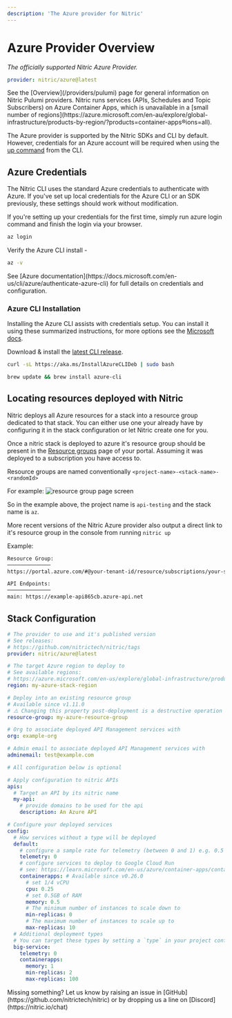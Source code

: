 ```yaml
---
description: 'The Azure provider for Nitric'
---
```


# Azure Provider Overview

_The officially supported Nitric Azure Provider._

```yaml
provider: nitric/azure@latest
```

<Note>
  See the [Overview](/providers/pulumi) page for general information on Nitric
  Pulumi providers.
</Note>

<Note>
  Nitric runs services (APIs, Schedules and Topic Subscribers) on Azure
  Container Apps, which is unavailable in a [small number of
  regions](https://azure.microsoft.com/en-au/explore/global-infrastructure/products-by-region/?products=container-apps&regions=all).
</Note>

The Azure provider is supported by the Nitric SDKs and CLI by default. However, credentials for an Azure account will be required when using the [up command](/reference/cli) from the CLI.

## Azure Credentials

The Nitric CLI uses the standard Azure credentials to authenticate with Azure. If you've set up local credentials for the Azure CLI or an SDK previously, these settings should work without modification.

If you're setting up your credentials for the first time, simply run azure login command and finish the login via your browser.

```bash
az login
```

Verify the Azure CLI install -

```bash
az -v
```

<Note>
  See [Azure
  documentation](https://docs.microsoft.com/en-us/cli/azure/authenticate-azure-cli)
  for full details on credentials and configuration.
</Note>

### Azure CLI Installation

Installing the Azure CLI assists with credentials setup. You can install it using these summarized instructions, for more options see the [Microsoft docs](https://docs.microsoft.com/en-us/cli/azure/install-azure-cli).

<OSTabs>

<TabItem label="Windows">

Download & install the [latest CLI release](https://aka.ms/installazurecliwindows).

</TabItem>

<TabItem label="Linux">

```bash
curl -sL https://aka.ms/InstallAzureCLIDeb | sudo bash
```

</TabItem>

<TabItem label="macOS">

```bash
brew update && brew install azure-cli
```

</TabItem>

</OSTabs>

## Locating resources deployed with Nitric

Nitric deploys all Azure resources for a stack into a resource group dedicated to that stack. You can either use one your already have by configuring it in the stack configuration or let Nitric create one for you.

Once a nitric stack is deployed to azure it's resource group should be present in the [Resource groups](https://portal.azure.com/#blade/HubsExtension/BrowseResourceGroupBlade/resourceType/Microsoft.Resources%2Fsubscriptions%2FresourceGroups) page of your portal. Assuming it was deployed to a subscription you have access to.

Resource groups are named conventionally `<project-name>-<stack-name>-<randomId>`

For example:
![resource group page screen](/docs/images/docs/az-rg.png)

So in the example above, the project name is `api-testing` and the stack name is `az`.

More recent versions of the Nitric Azure provider also output a direct link to it's resource group in the console from running `nitric up`

Example:

```bash
Resource Group:
──────────────
https://portal.azure.com/#@your-tenant-id/resource/subscriptions/your-subscription-id/resourceGroups/your-resource-group/overview

API Endpoints:
──────────────
main: https://example-api865cb.azure-api.net
```

## Stack Configuration

```yaml title:nitric.[stack ID].yaml
# The provider to use and it's published version
# See releases:
# https://github.com/nitrictech/nitric/tags
provider: nitric/azure@latest

# The target Azure region to deploy to
# See available regions:
# https://azure.microsoft.com/en-us/explore/global-infrastructure/products-by-region/?products=container-apps
region: my-azure-stack-region

# Deploy into an existing resource group
# Available since v1.11.0
# ⚠️ Changing this property post-deployment is a destructive operation
resource-group: my-azure-resource-group

# Org to associate deployed API Management services with
org: example-org

# Admin email to associate deployed API Management services with
adminemail: test@example.com

# All configuration below is optional

# Apply configuration to nitric APIs
apis:
  # Target an API by its nitric name
  my-api:
    # provide domains to be used for the api
    description: An Azure API

# Configure your deployed services
config:
  # How services without a type will be deployed
  default:
    # configure a sample rate for telemetry (between 0 and 1) e.g. 0.5 is 50%
    telemetry: 0
    # configure services to deploy to Google Cloud Run
    # see: https://learn.microsoft.com/en-us/azure/container-apps/containers#configuration
    containerapps: # Available since v0.26.0
      # set 1/4 vCPU
      cpu: 0.25
      # set 0.5GB of RAM
      memory: 0.5
      # The minimum number of instances to scale down to
      min-replicas: 0
      # The maximum number of instances to scale up to
      max-replicas: 10
  # Additional deployment types
  # You can target these types by setting a `type` in your project configuration
  big-service:
    telemetry: 0
    containerapps:
      memory: 1
      min-replicas: 2
      max-replicas: 100
```

<Note>
  Missing something? Let us know by raising an issue in
  [GitHub](https://github.com/nitrictech/nitric) or by dropping us a line on
  [Discord](https://nitric.io/chat)
</Note>

